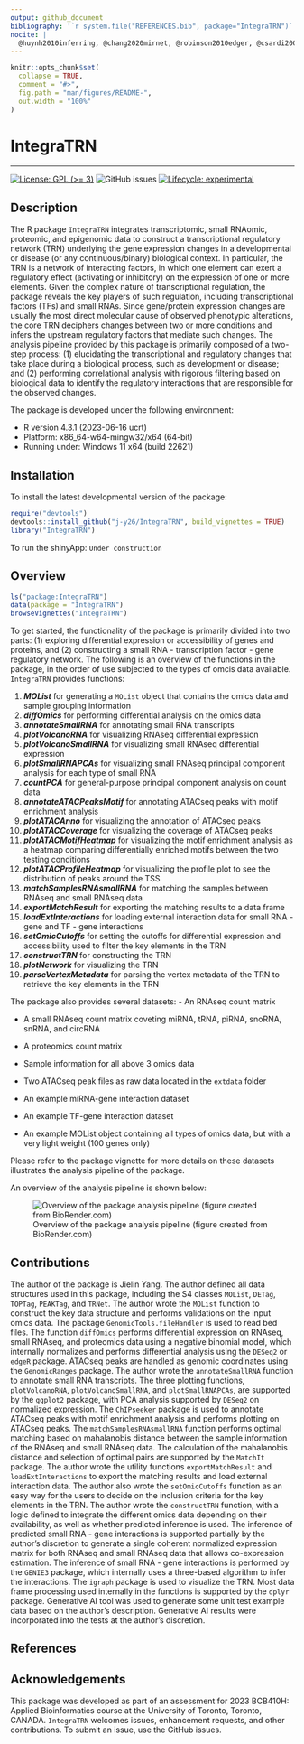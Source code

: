 ```yaml
---
output: github_document
bibliography: '`r system.file("REFERENCES.bib", package="IntegraTRN")`'
nocite: |
  @huynh2010inferring, @chang2020mirnet, @robinson2010edger, @csardi2006igraph, @villanueva2019ggplot2, @love2014moderated, @lawrence2013software, @adar2023integrate, @dplyr, @stuart2011matchit, @yu2015chipseeker, @machlab2022monalisa
---
```


<!-- README.md is generated from README.Rmd. Please edit that file -->

```r
knitr::opts_chunk$set(
  collapse = TRUE,
  comment = "#>",
  fig.path = "man/figures/README-",
  out.width = "100%"
)
```

# IntegraTRN

---

<!-- badges: start -->
[![License: GPL (>= 3)](https://img.shields.io/badge/License-GPL%20%28%3E%3D%203%29-blue.svg)](https://choosealicense.com/licenses/gpl-3.0/)
![GitHub issues](https://img.shields.io/github/issues/j-y26/IntegraTRN)
[![Lifecycle: experimental](https://img.shields.io/badge/lifecycle-experimental-orange.svg)](https://lifecycle.r-lib.org/articles/stages.html#experimental)
<!-- badges: end -->

## Description

The R package `IntegraTRN` integrates transcriptomic, small RNAomic, proteomic, and epigenomic data to construct a transcriptional regulatory network (TRN) underlying the gene expression changes in a developmental or disease (or any continuous/binary) biological context. In particular, the TRN is a network of interacting factors, in which one element can exert a regulatory effect (activating or inhibitory) on the expression of one or more elements. Given the complex nature of transcriptional regulation, the package reveals the key players of such regulation, including transcriptional factors (TFs) and small RNAs. Since gene/protein expression changes are usually the most direct molecular cause of observed phenotypic alterations, the core TRN deciphers changes between two or more conditions and infers the upstream regulatory factors that mediate such changes. The analysis pipeline provided by this package is primarily composed of a two-step process: (1) elucidating the transcriptional and regulatory changes that take place during a biological process, such as development or disease; and (2) performing correlational analysis with rigorous filtering based on biological data to identify the regulatory interactions that are responsible for the observed changes.

The package is developed under the following environment:

- R version 4.3.1 (2023-06-16 ucrt)
- Platform: x86_64-w64-mingw32/x64 (64-bit)
- Running under: Windows 11 x64 (build 22621)

## Installation

To install the latest developmental version of the package:

```r
require("devtools")
devtools::install_github("j-y26/IntegraTRN", build_vignettes = TRUE)
library("IntegraTRN")
```

To run the shinyApp: `Under construction`

## Overview

```r
ls("package:IntegraTRN")
data(package = "IntegraTRN")
browseVignettes("IntegraTRN")
```

To get started, the functionality of the package is primarily divided into two
parts: (1) exploring differential expression or accessibility of genes and
proteins, and (2) constructing a small RNA - transcription factor - gene
regulatory network. The following is an overview of the functions in the
package, in the order of use subjected to the types of omcis data available.
`IntegraTRN` provides functions:

1. ***MOList*** for generating a `MOList` object that contains the omics data
   and sample grouping information
2. ***diffOmics*** for performing differential analysis on the omics data
3. ***annotateSmallRNA*** for annotating small RNA transcripts
4. ***plotVolcanoRNA*** for visualizing RNAseq differential expression
5. ***plotVolcanoSmallRNA*** for visualizing small RNAseq differential 
   expression
6. ***plotSmallRNAPCAs*** for visualizing small RNAseq principal component
   analysis for each type of small RNA
7. ***countPCA*** for general-purpose principal component analysis on count
   data
8. ***annotateATACPeaksMotif*** for annotating ATACseq peaks with motif
    enrichment analysis
9. ***plotATACAnno*** for visualizing the annotation of ATACseq peaks
10. ***plotATACCoverage*** for visualizing the coverage of ATACseq peaks
11. ***plotATACMotifHeatmap*** for visualizing the motif enrichment analysis
    as a heatmap comparing differentially enriched motifs between the two
    testing conditions
12. ***plotATACProfileHeatmap*** for visualizing the profile plot to see the
    distribution of peaks around the TSS
13. ***matchSamplesRNAsmallRNA*** for matching the samples between RNAseq and
    small RNAseq data
14. ***exportMatchResult*** for exporting the matching results to a data frame
15. ***loadExtInteractions*** for loading external interaction data for 
    small RNA - gene and TF - gene interactions
16. ***setOmicCutoffs*** for setting the cutoffs for differential expression
    and accessibility used to filter the key elements in the TRN
17. ***constructTRN*** for constructing the TRN
18. ***plotNetwork*** for visualizing the TRN
19. ***parseVertexMetadata*** for parsing the vertex metadata of the TRN to 
    retrieve the key elements in the TRN


The package also provides several datasets:
- An RNAseq count matrix

- A small RNAseq count matrix coveting miRNA, tRNA, piRNA, snoRNA, snRNA, and 
  circRNA

- A proteomics count matrix

- Sample information for all above 3 omics data

- Two ATACseq peak files as raw data located in the `extdata` folder

- An example miRNA-gene interaction dataset

- An example TF-gene interaction dataset

- An example MOList object containing all types of omics data, but with a very 
  light weight (100 genes only)

Please refer to the package vignette for more details on these datasets
illustrates the analysis pipeline of the package.

An overview of the analysis pipeline is shown below:

![Overview of the package analysis pipeline (figure created from BioRender.com)](./inst/extdata/Schematics.jpg)


## Contributions

The author of the package is Jielin Yang. The author defined all data structures
used in this package, including the S4 classes `MOList`, `DETag`, `TOPTag`, `PEAKTag`, and `TRNet`. The author wrote the `MOList` function to construct the
key data structure and performs validations on the input omics data. The package
`GenomicTools.fileHandler` is used to read bed files. The function `diffOmics`
performs differential expression on RNAseq, small RNAseq, and proteomics data
using a negative binomial model, which internally normalizes and performs
differential analysis using the `DESeq2` or `edgeR` package. ATACseq peaks are
handled as genomic coordinates using the `GenomicRanges` package. The author
wrote the `annotateSmallRNA` function to annotate small RNA transcripts. The
three plotting functions, `plotVolcanoRNA`, `plotVolcanoSmallRNA`, and
`plotSmallRNAPCAs`, are supported by the `ggplot2` package, with PCA analysis
supported by `DESeq2` on normalized expression. The `ChIPseeker` package is used
to annotate ATACseq peaks with motif enrichment analysis and performs plotting
on ATACseq peaks. The `matchSamplesRNAsmallRNA` function performs optimal
matching based on mahalanobis distance between the sample information of the
RNAseq and small RNAseq data. The calculation of the mahalanobis distance and
selection of optimal pairs are supported by the `MatchIt` package. The author
wrote the utility functions `exportMatchResult` and `loadExtInteractions` to
export the matching results and load external interaction data. The author also
wrote the `setOmicCutoffs` function as an easy way for the users to decide on
the inclusion criteria for the key elements in the TRN. The author wrote the
`constructTRN` function, with a logic defined to integrate the different omics
data depending on their availability, as well as whether predicted inference is
used. The inference of predicted small RNA - gene interactions is supported
partially by the author's discretion to generate a single coherent normalized
expression matrix for both RNAseq and small RNAseq data that allows 
co-expression estimation. The inference of small RNA - gene interactions is
performed by the `GENIE3` package, which internally uses a three-based algorithm
to infer the interactions. The `igraph` package is used to visualize the TRN.
Most data frame processing used internally in the functions is supported by the
`dplyr` package. Generative AI tool was used to generate some unit test example 
data based on the author's description. Generative AI results were
incorporated into the tests at the author's discretion.

## References

<div id="refs"></div>

## Acknowledgements

This package was developed as part of an assessment for 2023
BCB410H: Applied Bioinformatics course at the University of
Toronto, Toronto, CANADA. `IntegraTRN` welcomes issues,
enhancement requests, and other contributions. To submit an issue,
use the GitHub issues.
